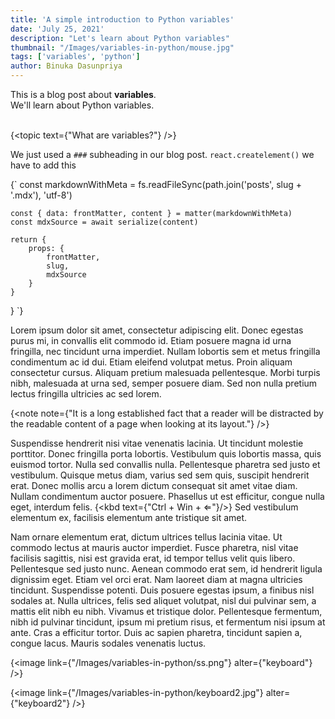 ```yaml
---
title: 'A simple introduction to Python variables'
date: 'July 25, 2021'
description: "Let's learn about Python variables"
thumbnail: "/Images/variables-in-python/mouse.jpg"
tags: ['variables', 'python']
author: Binuka Dasunpriya
---
```


<div>
  This is a blog post about <strong>variables</strong>. <br/>
  We'll learn about Python variables.
</div>

<br/>

{<topic text={"What are variables?"} />}

We just used a `###` subheading in our blog post. <Code color="blue.9">react.createlement()</Code> we have to add this

<Prism withLineNumbers language="tsx">
  {`
    const markdownWithMeta = fs.readFileSync(path.join('posts', slug + '.mdx'), 'utf-8')

    const { data: frontMatter, content } = matter(markdownWithMeta)
    const mdxSource = await serialize(content)

    return {
        props: {
            frontMatter,
            slug,
            mdxSource
        }
    }
}
  `}
</Prism>

Lorem ipsum dolor sit amet, consectetur adipiscing elit. Donec egestas purus mi, in convallis elit commodo id. Etiam posuere magna id urna fringilla, nec tincidunt urna imperdiet. Nullam lobortis sem et metus fringilla condimentum ac id dui. Etiam eleifend volutpat metus. Proin aliquam consectetur cursus. Aliquam pretium malesuada pellentesque. Morbi turpis nibh, malesuada at urna sed, semper posuere diam. Sed non nulla pretium lectus fringilla ultricies ac sed lorem.


{<note note={"It is a long established fact that a reader will be distracted by the readable content of a page when looking at its layout."} />}

Suspendisse hendrerit nisi vitae venenatis lacinia. Ut tincidunt molestie porttitor. Donec fringilla porta lobortis. Vestibulum quis lobortis massa, quis euismod tortor. Nulla sed convallis nulla. Pellentesque pharetra sed justo et vestibulum. Quisque metus diam, varius sed sem quis, suscipit hendrerit erat. Donec mollis arcu a lorem dictum consequat sit amet vitae diam. Nullam condimentum auctor posuere. Phasellus ut est efficitur, congue nulla eget, interdum felis. {<kbd text={"Ctrl + Win + ⇐"}/>} Sed vestibulum elementum ex, facilisis elementum ante tristique sit amet.

Nam ornare elementum erat, dictum ultrices tellus lacinia vitae. Ut commodo lectus at mauris auctor imperdiet. Fusce pharetra, nisl vitae facilisis sagittis, nisi est gravida erat, id tempor tellus velit quis libero. Pellentesque sed justo nunc. Aenean commodo erat sem, id hendrerit ligula dignissim eget. Etiam vel orci erat. Nam laoreet diam at magna ultricies tincidunt. Suspendisse potenti. Duis posuere egestas ipsum, a finibus nisl sodales at. Nulla ultrices, felis sed aliquet volutpat, nisl dui pulvinar sem, a mattis elit nibh eu nibh. Vivamus et tristique dolor. Pellentesque fermentum, nibh id pulvinar tincidunt, ipsum mi pretium risus, et fermentum nisi ipsum at ante. Cras a efficitur tortor. Duis ac sapien pharetra, tincidunt sapien a, congue lacus. Mauris sodales venenatis luctus.



{<image link={"/Images/variables-in-python/ss.png"}  alter={"keyboard"} />}



{<image link={"/Images/variables-in-python/keyboard2.jpg"}  alter={"keyboard2"} />}




